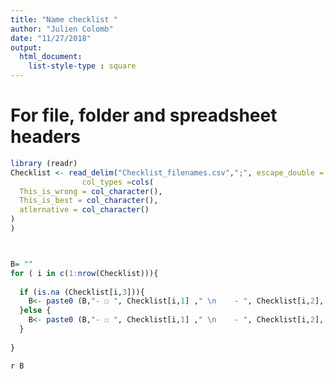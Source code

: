 ```yaml
---
title: "Name checklist "
author: "Julien Colomb"
date: "11/27/2018"
output: 
  html_document:
    list-style-type : square
---
```


# For file, folder and spreadsheet headers

```r
library (readr)
Checklist <- read_delim("Checklist_filenames.csv",";", escape_double = FALSE, trim_ws = TRUE,
                col_types =cols(
  This_is_wrong = col_character(),
  This_is_best = col_character(),
  atlernative = col_character()
)
)



B= ""
for ( i in c(1:nrow(Checklist))){
  
  if (is.na (Checklist[i,3])){
    B<- paste0 (B,"- ☐ ", Checklist[i,1] ," \n    - ", Checklist[i,2], " \n")
  }else {
    B<- paste0 (B,"- ☐ ", Checklist[i,1] ," \n    - ", Checklist[i,2], " \n    - ", Checklist[i,3], " \n")
  }
  
}

```

`r B`